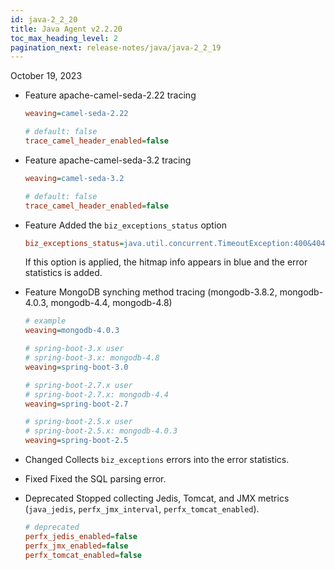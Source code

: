 ```yaml
---
id: java-2_2_20
title: Java Agent v2.2.20
toc_max_heading_level: 2
pagination_next: release-notes/java/java-2_2_19
---
```


October 19, 2023

-   <Status>Feature</Status> apache-camel-seda-2.22 tracing

    ```ini title='whatap.conf'
    weaving=camel-seda-2.22

    # default: false
    trace_camel_header_enabled=false
    ```

-   <Status>Feature</Status> apache-camel-seda-3.2 tracing

    ```ini title='whatap.conf'
    weaving=camel-seda-3.2

    # default: false
    trace_camel_header_enabled=false
    ```

-   <Status>Feature</Status> Added the `biz_exceptions_status` option

    ```ini title='whatap.conf'
    biz_exceptions_status=java.util.concurrent.TimeoutException:400&404&408,java.lang.Exception:200
    ```

    If this option is applied, the hitmap info appears in blue and the error statistics is added.

-   <Status>Feature</Status> MongoDB synching method tracing (mongodb-3.8.2, mongodb-4.0.3, mongodb-4.4, mongodb-4.8)

    ```ini title='whatap.conf'
    # example
    weaving=mongodb-4.0.3

    # spring-boot-3.x user
    # spring-boot-3.x: mongodb-4.8
    weaving=spring-boot-3.0

    # spring-boot-2.7.x user
    # spring-boot-2.7.x: mongodb-4.4
    weaving=spring-boot-2.7

    # spring-boot-2.5.x user
    # spring-boot-2.5.x: mongodb-4.0.3
    weaving=spring-boot-2.5
    ```

-   <Status>Changed</Status> Collects <code>biz_exceptions</code> errors into the error statistics.

-   <Status>Fixed</Status> Fixed the SQL parsing error.

-   <Status>Deprecated</Status> Stopped collecting Jedis, Tomcat, and JMX metrics (<code>java_jedis</code>, <code>perfx_jmx_interval</code>, <code>perfx_tomcat_enabled</code>).

    ```ini title='whatap.conf'
    # deprecated
    perfx_jedis_enabled=false
    perfx_jmx_enabled=false
    perfx_tomcat_enabled=false
    ```
